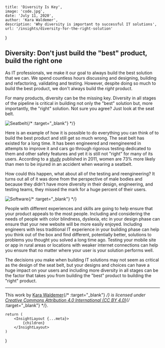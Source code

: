 
    title: 'Diversity Is Key',
    image: 'code.jpg',
    date: 'July 11, 2020',
    author: 'Kara Waldemer',
    description: 'Why diversity is important to successful IT solutions',
    url: '/insights/diversity-for-the-right-solution'
}

## Diversity: Don't just build the "best" product, build the right one

As IT professionals, we make it our goal to always build the best solution that we can. We spend countless hours discussing and designing, building and refactoring, validating and testing. However, despite doing so much to build the best product, we don't always build the *right* product.

For many products, diversity can be the missing key. Diversity in all stages of the pipeline is critical in building not only the "best" solution but, more importantly, the "right" solution. Not sure you agree? Just look at the seat belt.

![Seatbelt](/assets/insights/2020-07-10-diversity-for-the-right-solution/alexandria-gilliott-VBFbVw8kZdI-unsplash.jpg){/* :target="_blank"} */}

Here is an example of how it is possible to do everything you can think of to build the best product and still get so much wrong. The seat belt has existed for a long time. It has been engineered and reengineered in attempts to improve it and cars go through rigorous testing dedicated to them and other safety features and yet it is still not "right" for many of its users. According to a [study](https://ajph.aphapublications.org/doi/10.2105/AJPH.2011.300275) published in 2011, women are 73% more likely than men to be injured in an accident when wearing a seatbelt.

How could this happen, what about all of the testing and reengineering? It turns out all of it was done from the perspective of male bodies and because they didn't have more diversity in their design, engineering, and testing teams, they missed the mark for a huge percent of their users.

![Software](/assets/insights/2020-07-10-diversity-for-the-right-solution/fotis-fotopoulos-LJ9KY8pIH3E-unsplash.jpg){/* :target="_blank"} */}

People with different experiences and skills are going to help ensure that your product appeals to the most people. Including and considering the needs of people with color blindness, dyslexia, etc in your design phase can ensure that your new website will be more easily enjoyed. Including engineers with less traditional IT experience in your building phase can help you think out of the box and find different, potentially better, solutions to problems you thought you solved a long time ago. Testing your mobile site or app in rural areas or locations with weaker internet connections can help you ensure that no matter where your user is your solution performs well.

The decisions you make when building IT solutions may not seem as critical as the design of the seat belt, but your designs and choices can have a huge impact on your users and including more diversity in all stages can be the factor that takes you from building the "best" product to building the "right" product.

***

This work by [Kara Waldemer](https://thegingertechie.com){/* :target="_blank"} */} is licensed under [Creative Commons Attribution 4.0 International (CC BY 4.0)](https://creativecommons.org/licenses/by/4.0/){/* :target="_blank"} */}.

    return (
        <InsightLayout {...meta}>
            {children}
        </InsightLayout>
    )
}
